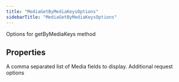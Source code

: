 ```yaml
---
title: "MediaGetByMediaKeysOptions"
sidebarTitle: "MediaGetByMediaKeysOptions"
---
```


Options for getByMediaKeys method

## Properties

<ParamField name="mediafields" type="any[]">
A comma separated list of Media fields to display.
</ParamField>





<ParamField name="requestOptions" type="[RequestOptions](/xdks/typescript/reference/interfaces/RequestOptions)">
Additional request options
</ParamField>



